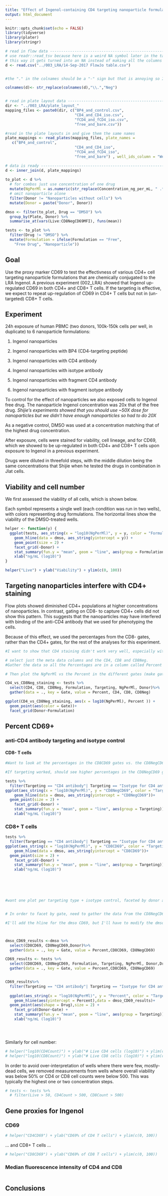 ```yaml
---
title: "Effect of Ingenol-containing CD4 targeting nanoparticle formulations on CD69 (003 LRA)"
output: html_document
---
```


```r
knitr::opts_chunk$set(echo = FALSE)
library(tidyverse)
library(plater)
library(stringr)
```


```r
# read in flow data ------------------------------------------------------------
# use readr::read_tsv because here is a weird NA symbol later in the table and 
# this way it gets turned into an NA instead of making all the columns factors
d <- read.csv("../003_LRA/14-Sep-2017 FlowJo table.csv")


#the "." in the colnames should be a "-" sign but that is annoying so I'll replace with "Neg"

colnames(d)<- str_replace(colnames(d),"\\.","Neg")


# read in plate layout data ----------------------------------------------------
dir <- "../003_LRA/plate_layout_"
mapping_files <- paste0(dir, c("BP4_and_control.csv",
                               "CD4_and_CD4_iso.csv",
                               "fCD4_and_fCD4_iso.csv",
                               "free_and_bare.csv"))

#read in the plate layouts in and give them the same names
plate_mappings <- read_plates(mapping_files, plate_names = 
   c("BP4_and_control",
                               "CD4_and_CD4_iso",
                               "fCD4_and_fCD4_iso",
                               "free_and_bare") , well_ids_column = "Well")

```


```r
# data is ready ----------------------------------------------------------------
d <- inner_join(d, plate_mappings)
  
to_plot <- d %>% 
  # for combos just use concentration of one drug
  mutate(NgPerMl = as.numeric(str_replace(Concentration_ng_per_mL, " .*", ""))) %>% 
  # omit nanoparticle alone
  filter(Donor != "Nanoparticles without cells") %>% 
  mutate(Donor = paste("Donor", Donor))

dmso <- filter(to_plot, Drug == "DMSO") %>% 
  group_by(Plate, Donor) %>% 
  summarise_at(vars(Live:CD8NegCD69MFI), funs(mean))

tests <- to_plot %>% 
  filter(Drug != "DMSO") %>% 
  mutate(Formulation = ifelse(Formulation == "Free", 
    "Free Drug", "Nanoparticle")) 
```

## Goal

Use the proxy marker CD69 to test the effectivness of various CD4+ cell targeting nanoparticle formulations that are chemically conjugated to the LRA Ingenol. A previous experiment (002_LRA) showed that Ingenol up-regulated CD69 in both CD4+ and CD8+ T cells. If the targeting is effective, we expect to repeat up-regulation of CD69 in CD4+ T cells but not in (un-targeted) CD8+ T cells.


## Experiment

24h exposure of human PBMC (two donors, 100k-150k cells per well, in duplicate) to 6 nanoparticle formulations:


1.	Ingenol nanoparticles

2.	Ingenol nanoparticles with BP4 (CD4-targeting peptide)

3.	Ingenol nanoparticles with CD4 antibody

4.	Ingenol nanoparticles with isotype antibody

5.	Ingenol nanoparticles with fragment CD4 antibody

6.	Ingenol nanoparticles with fragment isotype antibody


To control for the effect of nanoparticles we also exposed cells to Ingenol free drug. The nanoparticle Ingenol concentration was 20x that of the free drug.  *Shijie's experiments showed that you should use ~50X dose for nanoparticles but we didn't have enough nanoparticles so had to do 20X*

As a negative control, DMSO was used at a concentration matching that of the highest drug concentration. 

After exposure, cells were stained for viability, cell lineage, and for CD69, which we showed to be up-regulated in both CD4+ and CD8+ T cells upon exposure to Ingenol in a previous experiment.

Drugs were diluted in threefold steps, with the middle dilution being the same concentrations that Shijie when he tested the drugs in combination in Jlat cells. 



## Viability and cell number

We first assessed the viability of all cells, which is shown below. 

Each symbol represents a single well (each condition was run in two wells), with colors representing drug formulations. The horizontal lines show the viability of the DMSO-treated wells. 

 
```r
helper <- function(y) {
  ggplot(tests, aes_string(x = "log10(NgPerMl)", y = y, color = "Formulation")) + 
    geom_hline(data = dmso, aes_string(yintercept = y)) +
    geom_point(size = 2) +
    facet_grid(~Donor) + 
    stat_summary(fun.y = "mean", geom = "line", aes(group = Formulation)) + 
    xlab("ng/mL (log10)")
}

helper("Live") + ylab("Viability") + ylim(c(0, 100))
```

## Targeting nanoparticles interfere with CD4+ staining

Flow plots showed diminished CD4+ populations at higher concentrations of nanoparticles. In contrast, gating on CD8- to capture CD4+ cells did not show this pattern. This suggests that the nanoparticles may have interfered with binding of the anti-CD4 antibody that we used for phenotyping the cells.

Because of this effect, we used the percentages from the CD8- gates, rather than the CD4+ gates, for the rest of the analyses for this experiment.


```r
#I want to show that CD4 staining didn't work very well, especially with higher drug concentrations and that CD8Neg is a better way to look at the CD4+ cells.

# select just the meta data columns and the CD4, CD8 and CD8Neg.
#Gather the data so all the Percentages are in a column called Percent and all the Gates (CD4, CD8 and CD8Neg) that the percentages belong to are in another column.

# Then plot the NgPerMl vs the Percent in the different gates (make gates different shapes) and facet by donor.

CD4_vs_CD8Neg_staining <- tests %>%
  select(CD4, CD8, CD8Neg, Formulation, Targeting, NgPerMl, Donor)%>%
  gather(data = ., key = Gate, value = Percent, CD4, CD8, CD8Neg)

ggplot(CD4_vs_CD8Neg_staining, aes(x = log10(NgPerMl), Percent )) +
  geom_point(aes(color = Gate))+
  facet_grid(Donor~Formulation)

```


## Percent CD69+ 

### anti-CD4 antibody targeting and isotype control

#### CD8- T cells


```r

#Want to look at the percentages in the CD8CD69 gates vs. the CD8NegCD69 gates for each of the nanoparticle formulations.

#If targeting worked, should see higher percentages in the CD8NegCD69 gates with the targeted NPs and about the same for the isotype controls and for free drug. 

tests %>%
  filter(Targeting == "CD4 antibody"| Targeting == "Isotype for CD4 antibody" | Targeting == "None"|Targeting == "Free Drug")%>%
ggplot(aes_string(x = "log10(NgPerMl)", y = "CD8NegCD69", color = "Targeting")) + 
    geom_hline(data = dmso, aes_string(yintercept = "CD8NegCD69"))+
  geom_point(size = 2) +
    facet_grid(~Donor) + 
    stat_summary(fun.y = "mean", geom = "line", aes(group = Targeting)) + 
    xlab("ng/mL (log10)")


```

### CD8+ T cells

```r

tests %>%
  filter(Targeting == "CD4 antibody"| Targeting == "Isotype for CD4 antibody" | Targeting == "None"|Targeting == "Free Drug")%>%
ggplot(aes_string(x = "log10(NgPerMl)", y = "CD8CD69", color = "Targeting")) + 
    geom_hline(data = dmso, aes_string(yintercept = "CD8CD69"))+
  geom_point(size = 2) +
    facet_grid(~Donor) + 
    stat_summary(fun.y = "mean", geom = "line", aes(group = Targeting)) + 
    xlab("ng/mL (log10)")






#want one plot per targeting type + isotype control, faceted by donor and by gate type (gates are CD8NegCD69 and CD8CD69).


# In order to facet by gate, need to gather the data from the CD8NegCD69 and CD8CD69, like I did in the CD4 staining chunk above.

#I'll add the hline for the dmso CD69, but I'll have to modify the dmso df to make it work with my plot



dmso_CD69_results <-dmso %>%
  select(CD8CD69, CD8NegCD69,Donor)%>%
  gather(data = ., key = Gate, value = Percent,CD8CD69, CD8NegCD69)

CD69_results <- tests %>%
  select(CD8CD69, CD8NegCD69, Formulation, Targeting, NgPerMl, Donor,Drug)%>%
  gather(data = ., key = Gate, value = Percent,CD8CD69, CD8NegCD69)


CD69_results%>%
  filter(Targeting == "CD4 antibody"| Targeting == "Isotype for CD4 antibody" | Targeting == "None"|Targeting == "Free Drug") %>%
  
  ggplot(aes_string(x = "log10(NgPerMl)", y = "Percent", color = "Targeting")) + 
    geom_hline(aes(yintercept = Percent),data = dmso_CD69_results)+
  geom_point(aes(shape = Drug),size = 2) +
    facet_grid(Donor~Gate) + 
    stat_summary(fun.y = "mean", geom = "line", aes(group = Targeting)) + 
    xlab("ng/mL (log10)")
  




```
Similarly for cell number: 

```r
# helper("log10(CD4Count)") + ylab("# Live CD4 cells (log10)") + ylim(c(1, 4))
# helper("log10(CD8Count)") + ylab("# Live CD8 cells (log10)") + ylim(c(1, 4))
```

In order to avoid over-interpretation of wells where there were few, mostly-dead cells, we removed measurements from wells where overall viability was below 50% or CD4 or CD8 cell counts were below 500. This was typically the highest one or two concentration steps. 

```r
# tests <- tests %>% 
  # filter(Live > 50, CD4Count > 500, CD8Count > 500)
```


## Gene proxies for Ingenol

### CD69



```r
# helper("CD4CD69") + ylab("CD69% of CD4 T cells") + ylim(c(0, 100))
```

... and CD8+ T cells ...

```r
# helper("CD8CD69") + ylab("CD69% of CD8 T cells") + ylim(c(0, 100))
```


### Median fluorescence intensity of CD4 and CD8



```r

```



## Conclusions


